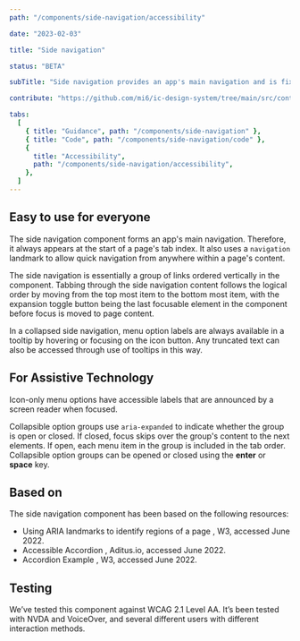 ```yaml
---
path: "/components/side-navigation/accessibility"

date: "2023-02-03"

title: "Side navigation"

status: "BETA"

subTitle: "Side navigation provides an app's main navigation and is fixed on the left-hand side of the app. It includes the app's name, main navigation and optional secondary links."

contribute: "https://github.com/mi6/ic-design-system/tree/main/src/content/structured/components/side-navigation"

tabs:
  [
    { title: "Guidance", path: "/components/side-navigation" },
    { title: "Code", path: "/components/side-navigation/code" },
    {
      title: "Accessibility",
      path: "/components/side-navigation/accessibility",
    },
  ]
---
```


## Easy to use for everyone

The side navigation component forms an app's main navigation. Therefore, it always appears at the start of a page's tab index. It also uses a `navigation` landmark to allow quick navigation from anywhere within a page's content.

The side navigation is essentially a group of links ordered vertically in the component. Tabbing through the side navigation content follows the logical order by moving from the top most item to the bottom most item, with the expansion toggle button being the last focusable element in the component before focus is moved to page content.

In a collapsed side navigation, menu option labels are always available in a tooltip by hovering or focusing on the icon button. Any truncated text can also be accessed through use of tooltips in this way.

## For Assistive Technology

Icon-only menu options have accessible labels that are announced by a screen reader when focused.

Collapsible option groups use `aria-expanded` to indicate whether the group is open or closed. If closed, focus skips over the group's content to the next elements. If open, each menu item in the group is included in the tab order. Collapsible option groups can be opened or closed using the **enter** or **space** key.

## Based on

The side navigation component has been based on the following resources:

<ul>
  <li>
    <ic-link
      target="_blank"
      href="https://www.w3.org/WAI/GL/wiki/Using_ARIA_landmarks_to_identify_regions_of_a_page"
      rel="noreferer noopener nofollow"
    >
      Using ARIA landmarks to identify regions of a page
    </ic-link>
    , W3, accessed June 2022.
  </li>
  <li>
    <ic-link
      target="_blank"
      href="https://www.aditus.io/patterns/accordion/"
      rel="noreferer noopener nofollow"
    >
      Accessible Accordion
    </ic-link>
    , Aditus.io, accessed June 2022.
  </li>
  <li>
    <ic-link
      target="_blank"
      href="https://www.w3.org/WAI/ARIA/apg/example-index/accordion/accordion.html"
      rel="noreferer noopener nofollow"
    >
      Accordion Example
    </ic-link>
    , W3, accessed June 2022.
  </li>
</ul>

## Testing

We’ve tested this component against WCAG 2.1 Level AA. It’s been tested with NVDA and VoiceOver, and several different users with different interaction methods.
